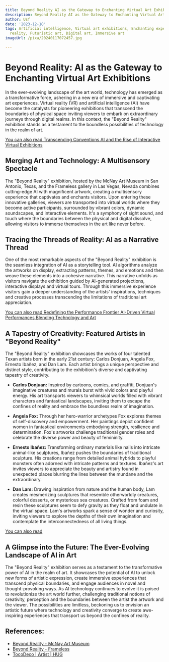 ```yaml
---
title: Beyond Reality AI as the Gateway to Enchanting Virtual Art Exhibitions
description: Beyond Reality AI as the Gateway to Enchanting Virtual Art Exhibitions
author: Usf
date: '2023-12-18'
tags: Artificial intelligence, Virtual art exhibitions, Enchanting experiences, Beyond
  reality, Futuristic art, Digital art, Immersive art
imageUrl: /pixa/20240117072457.jpg

---
```

# Beyond Reality: AI  as the  Gateway to Enchanting Virtual Art Exhibitions

In the ever-evolving landscape of the art world, technology has emerged as a transformative force, ushering in a new era of immersive and captivating  art experiences. Virtual reality (VR) and artificial intelligence (AI) have become the catalysts for pioneering exhibitions that transcend the boundaries of physical  space inviting viewers to embark on extraordinary journeys through digital realms. In this context, the "Beyond Reality"  exhibition stands as a testament  to the boundless possibilities of technology in  the realm of art.

[You  can also  read Transcending Conventions AI and the Rise of Interactive Virtual Exhibitions](Transcending%20Conventions%20AI%20and%20the%20Rise%20of%20Interactive%20Virtual%20Exhibitions)


##  Merging Art and Technology: A Multisensory Spectacle

The "Beyond Reality" exhibition, hosted by  the McNay Art Museum in San Antonio, Texas, and  the Frameless gallery in Las Vegas, Nevada combines cutting-edge AI with magnificent artwork, creating a multisensory experience  that captivates and enchants visitors. Upon entering these innovative galleries, viewers are transported into virtual  worlds where they become active participants, surrounded by vibrant colors, dynamic soundscapes, and interactive elements. It's a symphony of sight sound, and  touch  where the boundaries between the physical  and digital dissolve, allowing visitors to  immerse themselves in the art like never before.

## Tracing the Threads of  Reality: AI as a Narrative Thread

One  of the most remarkable aspects of the "Beyond Reality" exhibition is the seamless integration of  AI as  a storytelling tool. AI  algorithms analyze the artworks on display, extracting  patterns, themes, and emotions and then weave these elements into a cohesive narrative. This narrative unfolds as  visitors navigate the exhibition  guided  by AI-generated projections, interactive  displays and virtual tours. Through this immersive experience  visitors gain a deeper  understanding of the artists' inspirations, techniques and creative  processes transcending the limitations of traditional art appreciation.

[You  can also read Redefining the Performance  Frontier AI-Driven Virtual Performances Blending  Technology and  Art](Redefining%20the%20Performance%20Frontier%20AI-Driven%20Virtual%20Performances%20Blending%20Technology%20and%20Art)


## A Tapestry of Creativity:  Featured Artists in "Beyond Reality"

The "Beyond Reality" exhibition showcases the  works of four talented Texan artists born in the early 21st century: Carlos Donjuan, Angela Fox, Ernesto Ibañez, and Dan Lam. Each artist brings a unique perspective  and distinct style, contributing to the exhibition's diverse and captivating tapestry of creativity.

- **Carlos  Donjuan:** Inspired  by cartoons, comics, and graffiti, Donjuan's imaginative  creatures and murals burst with vivid colors  and playful energy. His art transports viewers  to whimsical worlds filled with vibrant characters and fantastical landscapes,  inviting them to  escape  the confines of reality  and embrace the boundless realm of imagination.

-  **Angela Fox:** Through her hero-warrior archetypes Fox explores themes of self-discovery and empowerment. Her paintings depict confident women in fantastical environments embodying strength, resilience and determination. Fox's  artworks challenge traditional gender roles and celebrate the diverse power and beauty of femininity.

- **Ernesto Ibañez:**  Transforming ordinary materials  like nails into intricate animal-like sculptures,  Ibañez pushes the boundaries  of traditional sculpture. His creations range from detailed animal hybrids to playful monsters often adorned with intricate patterns and  textures. Ibañez's art invites viewers to appreciate the beauty and artistry found in unexpected places blurring the lines between the mundane and the extraordinary.

- **Dan Lam:** Drawing inspiration from nature and the human body, Lam creates mesmerizing sculptures that resemble otherworldly creatures, colorful desserts, or mysterious sea creatures. Crafted from foam and resin these  sculptures seem to defy gravity as they float and  undulate in the virtual space. Lam's artworks spark a sense of wonder and curiosity, inviting viewers to explore the depths of their own imagination and contemplate the  interconnectedness  of all living things.

[You can  also read  ]()


## A Glimpse into the Future: The Ever-Evolving Landscape of AI in Art

The "Beyond Reality" exhibition serves as a testament to the transformative power of AI in the realm of art. It showcases the potential of AI to unlock new forms of artistic expression, create immersive experiences that transcend physical boundaries, and engage audiences in novel and thought-provoking ways. As AI technology continues to evolve it is poised  to revolutionize the  art world further, challenging traditional notions  of creativity, perception and the boundaries between the artist the  artwork and the viewer. The  possibilities are limitless, beckoning us  to  envision an artistic future where technology and creativity converge  to create awe-inspiring experiences that transport us  beyond the confines of reality.

## References:
- [Beyond Reality - McNay Art Museum](https://www.mcnayart.org/exhibition/beyondreality/)
- [Beyond Reality - Frameless](https://frameless.com/the-experience/beyond-reality/)
- [TocoDeco | Artist | HUG](https://thehug.xyz/artists/toco-deco)
